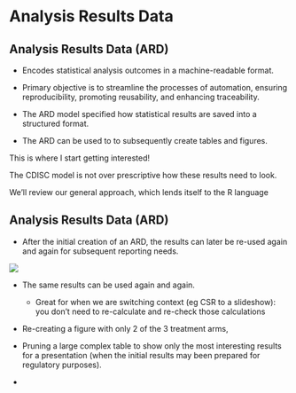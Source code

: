 # Analysis Results Data

## Analysis Results Data (ARD)

* Encodes statistical analysis outcomes in a machine-readable format.

* Primary objective is to streamline the processes of automation, ensuring reproducibility, promoting reusability, and enhancing traceability.

* The ARD model specified how statistical results are saved into a structured format.

* The ARD can be used to to subsequently create tables and figures.

::: {.notes}

This is where I start getting interested!

The CDISC model is not over prescriptive how these results need to look.

We'll review our general approach, which lends itself to the R language 

:::

## Analysis Results Data (ARD)

* After the initial creation of an ARD, the results can later be re-used again and again for subsequent reporting needs.

![](images/ard-flow.png){fig-align="center"}

::: {.notes}

- The same results can be used again and again. 

  - Great for when we are switching context (eg CSR to a slideshow): you don't need to re-calculate and re-check those calculations

- Re-creating a figure with only 2 of the 3 treatment arms, 

- Pruning a large complex table to show only the most interesting results for a presentation (when the initial results may been prepared for regulatory purposes).

- 

:::
